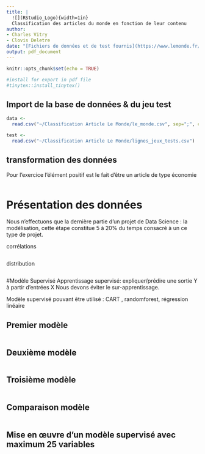 ```yaml
---
title: |
  ![](RStudio_Logo){width=1in}  
  Classification des articles du monde en fonction de leur contenu
author: 
- Charles Vitry
- Clovis Deletre
date: "[Fichiers de données et de test fournis](https://www.lemonde.fr/)"
output: pdf_document
---
```



```r
knitr::opts_chunk$set(echo = TRUE)

#install for export in pdf file
#tinytex::install_tinytex()
```



## Import de la base de données & du jeu test
```r
data <- 
  read.csv("~/Classification Article Le Monde/le_monde.csv", sep=";", comment.char="#")

test <- 
  read.csv("~/Classification Article Le Monde/lignes_jeux_tests.csv")


```

## transformation des données
Pour l’exercice l’élément positif est le fait d’être un article de type économie
```r




```

# Présentation des données

Nous n'effectuons que la dernière partie d'un projet de Data Science : la modélisation,
cette étape constitue 5 à 20% du temps consacré à un ce type de projet.

corrélations
```r

```

distribution
```r

```

#Modèle Supervisé
Apprentissage supervisé: expliquer/prédire  une sortie Y à partir d’entrées X 
Nous devons éviter le sur-apprentissage.

Modèle supervisé pouvant être utilisé : CART , randomforest, régression linéaire



## Premier modèle
```r

```

## Deuxième modèle
```r

```

## Troisième modèle
```r

```

## Comparaison modèle
```r

```

## Mise en œuvre d’un modèle supervisé avec maximum 25 variables
```r

```

```r

```

```r

```

```r

```



